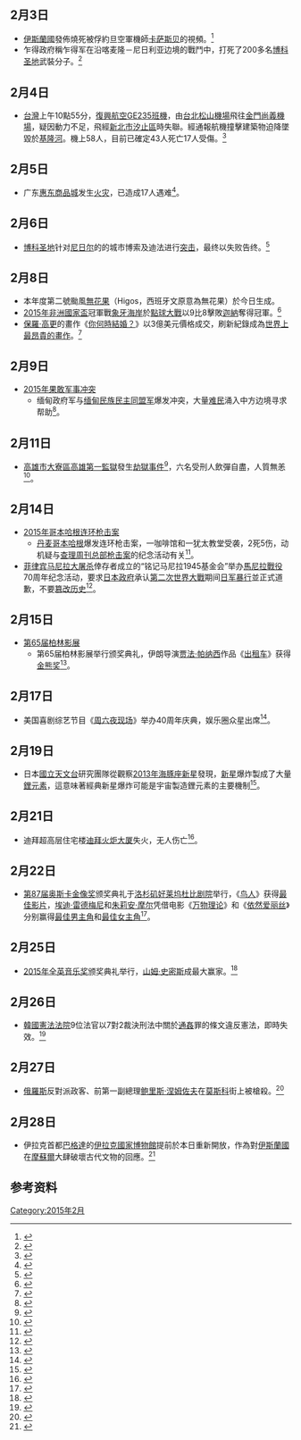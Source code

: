 <noinclude>{{monthInNews|2015|2}}</noinclude>
== 2月3日 ==
* [[伊斯蘭國|伊斯蘭國]]發佈燒死被俘約旦空軍機師[[米那·薩菲·優素福·卡薩斯貝|卡萨斯贝]]的視頻。<ref>{{Cite news |url=http://www.voachinese.com/content/jordan-20150203/2627531.html |title=飞行员被杀害 约旦誓言报复 |publisher=美國之音 |date=2015-02-04 |accessdate=2015-02-04 |archive-date=2015-02-04 |archive-url=https://web.archive.org/web/20150204081048/http://www.voachinese.com/content/jordan-20150203/2627531.html |dead-url=no }}</ref>
* 乍得政府稱乍得军在沿喀麦隆－尼日利亚边境的戰鬥中，打死了200多名[[博科圣地|博科圣地]]武裝分子。<ref>{{Cite news |url=http://www.voachinese.com/content/nigeria-boko-20150204/2628268.html |title=乍得打死200多名博科圣地激进分子 |publisher=美國之音 |date=2015-02-04 |accessdate=2015-02-06 |archive-date=2015-02-06 |archive-url=https://web.archive.org/web/20150206063019/http://www.voachinese.com/content/nigeria-boko-20150204/2628268.html |dead-url=no }}</ref>
== 2月4日 ==
* [[台灣|台灣]]上午10點55分，[[復興航空235號班機事故|復興航空GE235班機]]，由[[台北|台北]][[臺北松山機場|松山機場]]飛往[[金門|金門]][[尚義機場|尚義機場]]，疑因動力不足，飛經[[新北市|新北市]][[汐止區|汐止區]]時失聯。經通報航機撞擊建築物迫降墜毀於[[基隆河|基隆河]]。機上58人，目前已確定43人死亡17人受傷。<ref>{{Cite news |url=http://www.ettoday.net/news/20150204/463062.htm?from=fb_et_news |title=復興客機墜入基隆河　已知8人受傷 |publisher=ettoday |date=2015-02-04 |accessdate=2015-02-04 |archive-date=2015-02-04 |archive-url=https://web.archive.org/web/20150204080836/http://www.ettoday.net/news/20150204/463062.htm?from=fb_et_news |dead-url=no }}</ref>
== 2月5日 ==
* 广东[[惠东商场|惠东商品城]]发生[[2015年惠州小商品城火灾事故|火灾]]，已造成17人遇难<ref>{{cite news|title=广东惠东大火仍有十余人失联 死亡人数预计超17人|url=http://www.chinanews.com/gn/2015/02-06/7040602.shtml|accessdate=2015-02-10|newspaper=中新网|archive-date=2015-02-06|archive-url=https://web.archive.org/web/20150206165529/http://www.chinanews.com/gn/2015/02-06/7040602.shtml|dead-url=no}}</ref>。

== 2月6日 ==
* [[博科圣地|博科圣地]]针对[[尼日尔|尼日尔]]的的城市博索及迪法进行[[2015年尼日襲擊|突击]]，最终以失败告终。<ref>{{cite web|url=http://news.yahoo.com/first-boko-haram-attack-niger-witnesses-000757903.html|title='109 Boko Haram fighters dead' after first attack on Niger|work=AFP|date=2015-02-06|accessdate=2015-02-07|archive-date=2015-02-07|archive-url=https://web.archive.org/web/20150207104207/http://news.yahoo.com/first-boko-haram-attack-niger-witnesses-000757903.html|dead-url=no}}</ref>

== 2月8日 ==
* 本年度第二號颱風[[颱風海高斯_(2015年)|無花果]]（Higos，西班牙文原意為無花果）於今日生成。
* [[2015年非洲國家盃|2015年非洲國家盃]]冠軍戰[[象牙海岸國家足球隊|象牙海岸]]於[[點球大戰|點球大戰]]以9比8擊敗[[迦納國家足球隊|迦納]]奪得冠軍。<ref>{{Cite news |url=http://sports.qq.com/a/20150209/006096.htm |title=科特迪瓦点球9-8胜加纳 大象军团夺冠 |publisher=騰訊網 |date=2015-02-09 |accessdate=2015-02-09 |archive-date=2015-02-09 |archive-url=https://web.archive.org/web/20150209054337/http://sports.qq.com/a/20150209/006096.htm |dead-url=no }}</ref>
* [[保羅·高更|保羅·高更]]的畫作《[[你何時結婚？|你何時結婚？]]》以3億美元價格成交，刷新紀錄成為[[最昂貴繪畫列表|世界上最昂貴的畫作]]。<ref>{{Cite news|url=http://www.chinanews.com/gj/2015/02-08/7044693.shtml|title=最昂贵画作：法国画家高更油画拍出3亿美元(图)|publisher=中新網|date=2015-02-08|accessdate=2015-02-09|archive-date=2015-02-09|archive-url=https://web.archive.org/web/20150209202821/http://www.chinanews.com/gj/2015/02-08/7044693.shtml|dead-url=no}}</ref>

== 2月9日 ==
*[[2015年果敢军事冲突|2015年果敢军事冲突]]
**缅甸政府军与[[缅甸民族民主同盟军|缅甸民族民主同盟军]]爆发冲突，大量[[难民|难民]]涌入中方边境寻求帮助<ref>{{cite news|title=缅甸北部冲突持续 政府军在果敢采取军事行动|url=http://news.163.com/15/0216/07/AIID2K3M00014JB5.html|accessdate=2015-02-20|newspaper=网易|date=2015-02-16|archive-url=https://web.archive.org/web/20150220150052/http://news.163.com/15/0216/07/AIID2K3M00014JB5.html|archive-date=2015-02-20|dead-url=yes}}</ref>。

== 2月11日 ==
*[[高雄市|高雄市]][[大寮區|大寮區]][[法務部矯正署高雄監獄|高雄第一監獄]]發生[[2015年高雄監獄挾持事件|劫獄事件]]<ref>{{cite news|title=典獄長、戒護科長 被挾持|url=http://www.chinatimes.com/realtimenews/20150211004154-260402|newspaper=中時電子報|accessdate=2015-02-11|archive-date=2015-02-11|archive-url=https://web.archive.org/web/20150211142931/http://www.chinatimes.com/realtimenews/20150211004154-260402|dead-url=no}}</ref>，六名受刑人飲彈自盡，人質無恙<ref>{{cite news | title = 高雄大寮監獄爆挾持事件落幕 | publisher = [[中央通訊社|臺灣中央社]] | url = http://www.cna.com.tw/news/firstnews/201502115016.aspx | date = 2015-02-11 | accessdate = 2015-02-12 | language = zh-hant | archive-date = 2015-02-12 | archive-url = https://web.archive.org/web/20150212143027/http://www.cna.com.tw/news/firstnews/201502115016.aspx | dead-url = no }}</ref>。

== 2月14日 ==
*[[2015年哥本哈根连环枪击案|2015年哥本哈根连环枪击案]]
**[[丹麦|丹麦]][[哥本哈根|哥本哈根]]爆发连环枪击案，一咖啡馆和一犹太教堂受袭，2死5伤，动机疑与[[查理周刊总部枪击案|查理周刊总部枪击案]]的纪念活动有关<ref>{{cite news|title=Shots fired at Copenhagen synagogue: Danish police|url=http://news.yahoo.com/shots-fired-copenhagen-synagogue-danish-police-002559779.html|accessdate=2015-02-20|newspaper=雅虎新闻|date=2015-02-14|archive-date=2015-02-20|archive-url=https://web.archive.org/web/20150220034745/http://news.yahoo.com/shots-fired-copenhagen-synagogue-danish-police-002559779.html|dead-url=no}}</ref>。
*[[菲律宾|菲律宾]][[马尼拉大屠杀|马尼拉大屠杀]]倖存者成立的“铭记马尼拉1945基金会”举办[[馬尼拉戰役_(1945年)|馬尼拉戰役]]70周年纪念活动，要求[[日本政府|日本政府]]承认[[第二次世界大戰|第二次世界大戰]]期间[[日军战争罪行|日军暴行]]並正式道歉，不要[[篡改历史|篡改历史]]<ref>{{cite web|url=http://www.chinanews.com/gj/2015/02-14/7064723.shtml|title=菲律宾日军大屠杀幸存者批评日本政府篡改历史|author=张明|work=[[中国新闻社|中国新闻社]]|date=2015-02-14|accessdate=2017-03-12|archive-date=2016-08-13|archive-url=https://web.archive.org/web/20160813234713/http://www.chinanews.com/gj/2015/02-14/7064723.shtml|dead-url=no}}</ref>。

== 2月15日 ==
*[[第65届柏林影展|第65届柏林影展]]
**第65届柏林影展举行颁奖典礼，伊朗导演[[贾法·帕纳西|贾法·帕纳西]]作品《[[出租车_(电影)|出租车]]》获得[[金熊奖|金熊奖]]<ref>{{cite news|title=JAFAR PANAHI’S NEW FILM IN COMPETITION SEBASTIAN SCHIPPER, WERNER HERZOG, BENOIT JACQUOT AND FURTHER TITLES ADDED TO THE SELECTION|url=http://www.berlinale.de/en/presse/pressemitteilungen/wettbewerb/wettbewerb-presse-detail_26454.html|accessdate=2015-02-20|newspaper=柏林影展官方网站|date=2015-01-14|language=en|archive-date=2015-01-24|archive-url=https://web.archive.org/web/20150124060215/http://www.berlinale.de/en/presse/pressemitteilungen/wettbewerb/wettbewerb-presse-detail_26454.html|dead-url=no}}</ref>。

== 2月17日 ==
*美国喜剧综艺节目《[[周六夜现场|周六夜现场]]》举办40周年庆典，娱乐圈众星出席<ref>{{cite news|title=《周六夜现场》40周年庆典 群星闪耀程度堪比奥斯卡|url=http://news.mtime.com/2015/02/17/1539643.html#p6|accessdate=2015-02-20|newspaper=时光网|date=2015-02-17|archive-date=2015-02-20|archive-url=https://web.archive.org/web/20150220080732/http://news.mtime.com/2015/02/17/1539643.html#p6|dead-url=no}}</ref>。
== 2月19日 ==
*日本[[國立天文台|國立天文台]]研究團隊從觀察[[2013年海豚座新星|2013年海豚座新星]]發現，[[新星|新星]]爆炸製成了大量[[鋰|鋰元素]]，這意味著經典新星爆炸可能是宇宙製造鋰元素的主要機制<ref>{{Cite web |url=http://www.nao.ac.jp/en/news/science/2015/20150218-subaru.html |title=存档副本 |accessdate=2015-02-22 |archive-date=2015-02-22 |archive-url=https://web.archive.org/web/20150222092716/http://www.nao.ac.jp/en/news/science/2015/20150218-subaru.html |dead-url=no }}</ref>。

== 2月21日 ==
*迪拜超高层住宅楼[[迪拜火炬大厦|迪拜火炬大厦]]失火，无人伤亡<ref>{{cite news|title=Fire rips through Dubai skyscraper|url=http://www.bbc.com/news/world-middle-east-31562099|accessdate=2015-02-21|newspaper=BBC|archive-date=2015-02-21|archive-url=https://web.archive.org/web/20150221030800/http://www.bbc.com/news/world-middle-east-31562099|dead-url=no}}</ref>。

== 2月22日 ==
*[[第87届奥斯卡金像奖|第87届奥斯卡金像奖]]颁奖典礼于[[洛杉矶|洛杉矶]][[好莱坞|好莱坞]][[杜比剧院|杜比剧院]]举行，《[[鸟人_(2014年电影)|鸟人]]》获得[[奥斯卡最佳影片奖|最佳影片]]，[[埃迪·雷德梅尼|埃迪·雷德梅尼]]和[[朱莉安·摩尔|朱莉安·摩尔]]凭借电影《[[万物理论_(电影)|万物理论]]》和《[[依然爱丽丝|依然爱丽丝]]》分别赢得[[奥斯卡最佳男主角奖|最佳男主角]]和[[奥斯卡最佳女主角奖|最佳女主角]]<ref>{{cite news|title=THE 87TH ACADEMY AWARDS|2=2015|url=http://www.oscars.org/oscars/ceremonies/2015|accessdate=2015-03-07|newspaper=奥斯卡官方网站|archive-date=2020-04-30|archive-url=https://web.archive.org/web/20200430015928/https://www.oscars.org/oscars/ceremonies/2015|dead-url=no}}</ref>。

== 2月25日 ==
*[[2015年全英音乐奖|2015年全英音乐奖]]颁奖典礼举行，[[山姆·史密斯_(歌手)|山姆·史密斯]]成最大赢家。<ref>{{cite news|title=Brit awards 2015: the red carpet, ceremony and winners – as it happened|url=http://www.theguardian.com/music/live/2015/feb/25/brit-awards-2015-red-carpet-ceremony-winners-live|accessdate=2015-03-07|newspaper=[[卫报|卫报]]|date=2015-02-25|archive-date=2015-02-26|archive-url=https://web.archive.org/web/20150226142933/http://www.theguardian.com/music/live/2015/feb/25/brit-awards-2015-red-carpet-ceremony-winners-live|dead-url=no}}</ref>

== 2月26日 ==
*[[韓國憲法法院|韓國憲法法院]]9位法官以7對2裁決刑法中關於[[通姦|通姦]]罪的條文違反憲法，即時失效。<ref>{{Cite news |url=http://www.bbc.co.uk/zhongwen/simp/world/2015/02/150226_skorea_law |title=韩国宪法法院裁定通奸入刑违宪 |work=BBC中文網 |date=2015-02-26 |accessdate=2015-02-27 |archive-date=2015-02-28 |archive-url=https://web.archive.org/web/20150228202936/http://www.bbc.co.uk/zhongwen/simp/world/2015/02/150226_skorea_law |dead-url=no }}</ref>

== 2月27日 ==
*[[俄羅斯|俄羅斯]]反對派政客、前第一副總理[[鲍里斯·涅姆佐夫|鲍里斯·涅姆佐夫]]在[[莫斯科|莫斯科]]街上被槍殺。<ref>{{Cite news |url=http://www.bbc.co.uk/news/world-europe-31669061 |title=Russia opposition politician Boris Nemtsov shot dead |work=BBC News |date=2015-02-28 |accessdate=2015-02-28 |archive-date=2015-02-28 |archive-url=https://web.archive.org/web/20150228061316/http://www.bbc.co.uk/news/world-europe-31669061 |dead-url=no }}</ref>

== 2月28日 ==
*伊拉克首都[[巴格達|巴格達]]的[[伊拉克國家博物館|伊拉克國家博物館]]提前於本日重新開放，作為對[[伊斯蘭國|伊斯蘭國]]在[[摩蘇爾|摩蘇爾]]大肆破壞古代文物的回應。<ref>{{Cite news |url=http://www.dw.de/iraqs-national-museum-reopens-earlier-in-response-to-outrage-over-mosul/a-18286767 |title=Iraq's National Museum reopens earlier in response to outrage over Mosul |work=DW.DE |date=2015-02-28 |accessdate=2015-02-28 |archive-date=2015-03-03 |archive-url=https://web.archive.org/web/20150303031640/http://www.dw.de/iraqs-national-museum-reopens-earlier-in-response-to-outrage-over-mosul/a-18286767 |dead-url=no }}</ref>

== 参考资料 ==
{{reflist}}
{{各月大事记}}
<noinclude>
[[Category:2015年2月|Category:2015年2月]]
</noinclude>